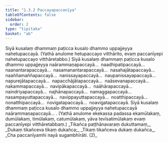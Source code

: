 ```yaml
---
title: "1.3.2 Paccayapaccanīya"
tableOfContents: false
sidebar:
  order: 2
type: "tipitaka"
basket: "ab"
---
```



<DynamicBreadcrumb />

<Division number="43">

<Paragraph number="90">
Siyā kusalaṃ dhammaṃ paṭicca kusalo dhammo uppajjeyya nahetupaccayā.
</Paragraph>

<Paragraph number="91">
(Yathā anulome hetupaccayo vitthārito, evaṃ paccanīyepi nahetupaccayo vitthāretabbo.)
</Paragraph>

</Division>
<Division number="44">

<Paragraph number="92">
Siyā kusalaṃ dhammaṃ paṭicca kusalo dhammo uppajjeyya naārammaṇapaccayā…  naadhipatipaccayā…  naanantarapaccayā…  nasamanantarapaccayā…  nasahajātapaccayā…  naaññamaññapaccayā…  nanissayapaccayā…  naupanissayapaccayā…  napurejātapaccayā…  napacchājātapaccayā…  naāsevanapaccayā…  nakammapaccayā…  navipākapaccayā…  naāhārapaccayā…  naindriyapaccayā…  najhānapaccayā…  namaggapaccayā…  nasampayuttapaccayā…  navippayuttapaccayā…  noatthipaccayā…  nonatthipaccayā…  novigatapaccayā…  noavigatapaccayā.
</Paragraph>

</Division>
<Division number="45">

<Paragraph number="93">
Siyā kusalaṃ dhammaṃ paṭicca kusalo dhammo uppajjeyya nahetupaccayā naārammaṇapaccayā… .
</Paragraph>

<Paragraph number="94">
(Yathā anulome ekekassa padassa ekamūlakaṃ, dumūlakaṃ, timūlakaṃ, catumūlakaṃ, yāva tevīsatimūlakaṃ evaṃ paccanīyepi vitthāretabbaṃ.)
</Paragraph>

<Paragraph number="95" type="verses">
_Tikañca paṭṭhānavaraṃ dukuttamaṃ,_  
_Dukaṃ tikañceva tikaṃ dukañca;_  
_Tikaṃ tikañceva dukaṃ dukañca,_  
_Cha paccanīyamhi nayā sugambhīrāti. (2)_
</Paragraph>
</Division>